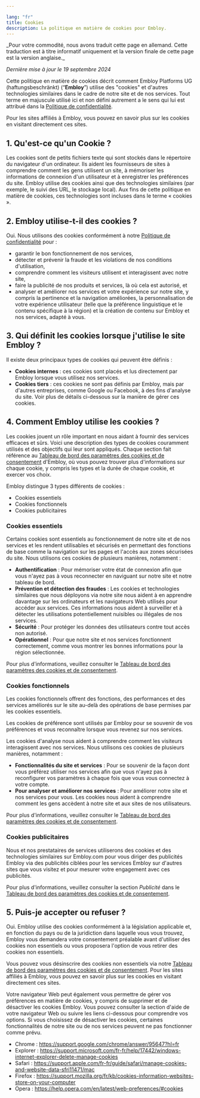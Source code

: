 ```yaml
---

lang: "fr"
title: Cookies
description: La politique en matière de cookies pour Embloy.
---
```


<Callout>
_Pour votre commodité, nous avons traduit cette page en allemand. Cette traduction est à titre informatif uniquement et la version finale de cette page est la version anglaise._
</Callout>

_Dernière mise à jour le 19 septembre 2024_

Cette politique en matière de cookies décrit comment Embloy Platforms UG (haftungsbeschränkt) (“**Embloy**”) utilise des "cookies" et d'autres technologies similaires dans le cadre de notre site et de nos services. Tout terme en majuscule utilisé ici et non défini autrement a le sens qui lui est attribué dans la [Politique de confidentialité](https://embloy.com/resources/privacy).

Pour les sites affiliés à Embloy, vous pouvez en savoir plus sur les cookies en visitant directement ces sites.

## 1. Qu'est-ce qu'un Cookie ?

Les cookies sont de petits fichiers texte qui sont stockés dans le répertoire du navigateur d'un ordinateur. Ils aident les fournisseurs de sites à comprendre comment les gens utilisent un site, à mémoriser les informations de connexion d'un utilisateur et à enregistrer les préférences du site. Embloy utilise des cookies ainsi que des technologies similaires (par exemple, le suivi des URL, le stockage local). Aux fins de cette politique en matière de cookies, ces technologies sont incluses dans le terme « cookies ».

## 2. Embloy utilise-t-il des cookies ?

Oui. Nous utilisons des cookies conformément à notre [Politique de confidentialité](https://embloy.com/resources/privacy) pour :

- garantir le bon fonctionnement de nos services,
- détecter et prévenir la fraude et les violations de nos conditions d'utilisation,
- comprendre comment les visiteurs utilisent et interagissent avec notre site,
- faire la publicité de nos produits et services, là où cela est autorisé, et
- analyser et améliorer nos services et votre expérience sur notre site, y compris la pertinence et la navigation améliorées, la personnalisation de votre expérience utilisateur (telle que la préférence linguistique et le contenu spécifique à la région) et la création de contenu sur Embloy et nos services, adapté à vous.

## 3. Qui définit les cookies lorsque j'utilise le site Embloy ?

Il existe deux principaux types de cookies qui peuvent être définis :

- **Cookies internes** : ces cookies sont placés et lus directement par Embloy lorsque vous utilisez nos services.
- **Cookies tiers** : ces cookies ne sont pas définis par Embloy, mais par d'autres entreprises, comme Google ou Facebook, à des fins d'analyse du site. Voir plus de détails ci-dessous sur la manière de gérer ces cookies.

## 4. Comment Embloy utilise les cookies ?

Les cookies jouent un rôle important en nous aidant à fournir des services efficaces et sûrs. Voici une description des types de cookies couramment utilisés et des objectifs qui leur sont appliqués. Chaque section fait référence au [Tableau de bord des paramètres des cookies et de consentement](https://embloy.com/cookie-settings) d'Embloy, où vous pouvez trouver plus d'informations sur chaque cookie, y compris les types et la durée de chaque cookie, et exercer vos choix.

Embloy distingue 3 types différents de cookies :

- Cookies essentiels
- Cookies fonctionnels
- Cookies publicitaires

### Cookies essentiels

Certains cookies sont essentiels au fonctionnement de notre site et de nos services et les rendent utilisables et sécurisés en permettant des fonctions de base comme la navigation sur les pages et l'accès aux zones sécurisées du site. Nous utilisons ces cookies de plusieurs manières, notamment :

- **Authentification** : Pour mémoriser votre état de connexion afin que vous n'ayez pas à vous reconnecter en naviguant sur notre site et notre tableau de bord.
- **Prévention et détection des fraudes** : Les cookies et technologies similaires que nous déployons via notre site nous aident à en apprendre davantage sur les ordinateurs et les navigateurs Web utilisés pour accéder aux services. Ces informations nous aident à surveiller et à détecter les utilisations potentiellement nuisibles ou illégales de nos services.
- **Sécurité** : Pour protéger les données des utilisateurs contre tout accès non autorisé.
- **Opérationnel** : Pour que notre site et nos services fonctionnent correctement, comme vous montrer les bonnes informations pour la région sélectionnée.

Pour plus d'informations, veuillez consulter le [Tableau de bord des paramètres des cookies et de consentement](https://embloy.com/cookie-settings).

### Cookies fonctionnels

Les cookies fonctionnels offrent des fonctions, des performances et des services améliorés sur le site au-delà des opérations de base permises par les cookies essentiels.

Les cookies de préférence sont utilisés par Embloy pour se souvenir de vos préférences et vous reconnaître lorsque vous revenez sur nos services.

Les cookies d'analyse nous aident à comprendre comment les visiteurs interagissent avec nos services. Nous utilisons ces cookies de plusieurs manières, notamment :

- **Fonctionnalités du site et services** : Pour se souvenir de la façon dont vous préférez utiliser nos services afin que vous n'ayez pas à reconfigurer vos paramètres à chaque fois que vous vous connectez à votre compte.
- **Pour analyser et améliorer nos services** : Pour améliorer notre site et nos services pour vous. Les cookies nous aident à comprendre comment les gens accèdent à notre site et aux sites de nos utilisateurs.

Pour plus d'informations, veuillez consulter le [Tableau de bord des paramètres des cookies et de consentement](https://embloy.com/cookie-settings).

### Cookies publicitaires

Nous et nos prestataires de services utiliserons des cookies et des technologies similaires sur Embloy.com pour vous diriger des publicités Embloy via des publicités ciblées pour les services Embloy sur d'autres sites que vous visitez et pour mesurer votre engagement avec ces publicités.

Pour plus d'informations, veuillez consulter la section _Publicité_ dans le [Tableau de bord des paramètres des cookies et de consentement](https://embloy.com/cookie-settings).

## 5. Puis-je accepter ou refuser ?

Oui. Embloy utilise des cookies conformément à la législation applicable et, en fonction du pays ou de la juridiction dans laquelle vous vous trouvez, Embloy vous demandera votre consentement préalable avant d'utiliser des cookies non essentiels ou vous proposera l'option de vous retirer des cookies non essentiels.

Vous pouvez vous désinscrire des cookies non essentiels via notre [Tableau de bord des paramètres des cookies et de consentement](https://embloy.com/cookie-settings). Pour les sites affiliés à Embloy, vous pouvez en savoir plus sur les cookies en visitant directement ces sites.

Votre navigateur Web peut également vous permettre de gérer vos préférences en matière de cookies, y compris de supprimer et de désactiver les cookies Embloy. Vous pouvez consulter la section d'aide de votre navigateur Web ou suivre les liens ci-dessous pour comprendre vos options. Si vous choisissez de désactiver les cookies, certaines fonctionnalités de notre site ou de nos services peuvent ne pas fonctionner comme prévu.

- Chrome : https://support.google.com/chrome/answer/95647?hl=fr
- Explorer : https://support.microsoft.com/fr-fr/help/17442/windows-internet-explorer-delete-manage-cookies
- Safari : https://support.apple.com/fr-fr/guide/safari/manage-cookies-and-website-data-sfri11471/mac
- Firefox : https://support.mozilla.org/fr/kb/cookies-information-websites-store-on-your-computer
- Opera : https://help.opera.com/en/latest/web-preferences/#cookies
